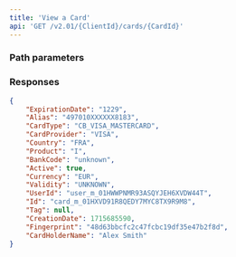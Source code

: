 ```yaml
---
title: 'View a Card'  
api: 'GET /v2.01/{ClientId}/cards/{CardId}'  
---
```




### Path parameters  

<CardId1 />  

### Responses  

<AccordionGroup>

<Accordion title="200">  

<ExpirationDate1Response />  

<AliasResponse />  

<CardProviderResponse />  

<Country4Response />  

<ProductResponse />  

<BankCodeResponse />  

<ValidityResponse />  

<UserIdResponse />  

<Id4Response />  

<Tag6Response />  

<CreationDateResponse />

<FingerprintResponse />  

<CardHolderNameResposne />

</Accordion>

</AccordionGroup>  

<ResponseExample>  

```json 200  
{
    "ExpirationDate": "1229",
    "Alias": "497010XXXXXX8183",
    "CardType": "CB_VISA_MASTERCARD",
    "CardProvider": "VISA",
    "Country": "FRA",
    "Product": "I",
    "BankCode": "unknown",
    "Active": true,
    "Currency": "EUR",
    "Validity": "UNKNOWN",
    "UserId": "user_m_01HWWPNMR93ASQYJEH6XVDW44T",
    "Id": "card_m_01HXVD91R8QEDY7MYC8TX9R9M8",
    "Tag": null,
    "CreationDate": 1715685590,
    "Fingerprint": "48d63bbcfc2c47fcbc19df35e47b2f8d",
    "CardHolderName": "Alex Smith"
}
 ```  

</ResponseExample>  

<RequestExample>  
    <PhpViewCard />
    <NodeViewCard />
    <RubyViewCard />
    <PythonViewCard />
</RequestExample>